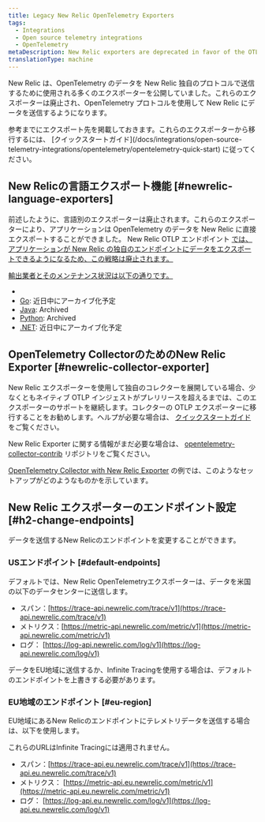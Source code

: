 ```yaml
---
title: Legacy New Relic OpenTelemetry Exporters
tags:
  - Integrations
  - Open source telemetry integrations
  - OpenTelemetry
metaDescription: New Relic exporters are deprecated in favor of the OTLP endpoint.
translationType: machine
---
```


New Relic は、OpenTelemetry のデータを New Relic 独自のプロトコルで送信するために使用される多くのエクスポーターを公開していました。これらのエクスポーターは廃止され、OpenTelemetry プロトコルを使用して New Relic にデータを送信するようになります。

<Callout variant="important">
  参考までにエクスポート先を掲載しておきます。これらのエクスポーターから移行するには、 [クイックスタートガイド](/docs/integrations/open-source-telemetry-integrations/opentelemetry/opentelemetry-quick-start) に従ってください。
</Callout>

## New Relicの言語エクスポート機能 [#newrelic-language-exporters]

前述したように、言語別のエクスポーターは廃止されます。これらのエクスポーターにより、アプリケーションは OpenTelemetry のデータを New Relic に直接エクスポートすることができました。 New Relic OTLP エンドポイント [では、アプリケーションが New Relic の独自のエンドポイントにデータをエクスポートできるようになるため、この戦略は廃止されます。](#native-otlp)

[輸出業者とそのメンテナンス状況は以下の通りです。](#native-otlp)

* [](#native-otlp)
* [](#native-otlp)[Go](https://github.com/newrelic/opentelemetry-exporter-go): 近日中にアーカイブ化予定
* [Java](https://github.com/newrelic/opentelemetry-exporter-java): Archived
* [Python](https://github.com/newrelic/opentelemetry-exporter-python): Archived
* [.NET](https://github.com/newrelic/newrelic-telemetry-sdk-dotnet/tree/main/src/NewRelic.OpenTelemetry): 近日中にアーカイブ化予定

## OpenTelemetry CollectorのためのNew Relic Exporter [#newrelic-collector-exporter]

New Relic エクスポーターを使用して独自のコレクターを展開している場合、少なくともネイティブ OTLP インジェストがプレリリースを超えるまでは、このエクスポーターのサポートを継続します。コレクターの OTLP エクスポーターに移行することをお勧めします。ヘルプが必要な場合は、 [クイックスタートガイド](/docs/integrations/open-source-telemetry-integrations/opentelemetry/opentelemetry-quick-start#collector) をご覧ください。

New Relic Exporter に関する情報がまだ必要な場合は、 [opentelemetry-collector-contrib](https://github.com/open-telemetry/opentelemetry-collector-contrib/tree/main/exporter/newrelicexporter) リポジトリをご覧ください。

[OpenTelemetry Collector with New Relic Exporter](https://github.com/newrelic/newrelic-opentelemetry-examples/tree/main/collector/nr-exporter-docker) の例では、このようなセットアップがどのようなものかを示しています。

## New Relic エクスポーターのエンドポイント設定 [#h2-change-endpoints]

データを送信するNew Relicのエンドポイントを変更することができます。

### USエンドポイント [#default-endpoints]

デフォルトでは、New Relic OpenTelemetryエクスポーターは、データを米国の以下のデータセンターに送信します。

* スパン：[https://trace-api.newrelic.com/trace/v1](https://trace-api.newrelic.com/trace/v1)
* メトリクス：[https://metric-api.newrelic.com/metric/v1](https://metric-api.newrelic.com/metric/v1)
* ログ： [https://log-api.newrelic.com/log/v1](https://log-api.newrelic.com/log/v1)

データをEU地域に送信するか、Infinite Tracingを使用する場合は、デフォルトのエンドポイントを上書きする必要があります。

### EU地域のエンドポイント [#eu-region]

EU地域にあるNew Relicのエンドポイントにテレメトリデータを送信する場合は、以下を使用します。

<Callout variant="tip">
  これらのURLはInfinite Tracingには適用されません。
</Callout>

* スパン：[https://trace-api.eu.newrelic.com/trace/v1](https://trace-api.eu.newrelic.com/trace/v1)
* メトリクス： [https://metric-api.eu.newrelic.com/metric/v1](https://metric-api.eu.newrelic.com/metric/v1)
* ログ： [https://log-api.eu.newrelic.com/log/v1](https://log-api.eu.newrelic.com/log/v1)